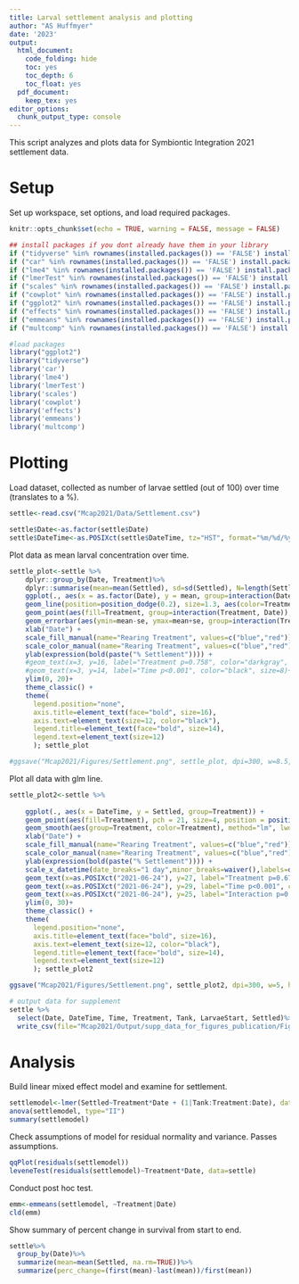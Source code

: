 ```yaml
---
title: Larval settlement analysis and plotting
author: "AS Huffmyer"
date: '2023'
output:
  html_document:
    code_folding: hide
    toc: yes
    toc_depth: 6
    toc_float: yes
  pdf_document:
    keep_tex: yes
editor_options: 
  chunk_output_type: console
---
```

This script analyzes and plots data for Symbiontic Integration 2021 settlement data. 

# **Setup**  

Set up workspace, set options, and load required packages.    
```r
knitr::opts_chunk$set(echo = TRUE, warning = FALSE, message = FALSE)
```

```r
## install packages if you dont already have them in your library
if ("tidyverse" %in% rownames(installed.packages()) == 'FALSE') install.packages('tidyverse') 
if ("car" %in% rownames(installed.packages()) == 'FALSE') install.packages('car') 
if ("lme4" %in% rownames(installed.packages()) == 'FALSE') install.packages('lme4') 
if ("lmerTest" %in% rownames(installed.packages()) == 'FALSE') install.packages('lmerTest') 
if ("scales" %in% rownames(installed.packages()) == 'FALSE') install.packages('scales') 
if ("cowplot" %in% rownames(installed.packages()) == 'FALSE') install.packages('cowplot') 
if ("ggplot2" %in% rownames(installed.packages()) == 'FALSE') install.packages('ggplot2') 
if ("effects" %in% rownames(installed.packages()) == 'FALSE') install.packages('effects') 
if ("emmeans" %in% rownames(installed.packages()) == 'FALSE') install.packages('emmeans') 
if ("multcomp" %in% rownames(installed.packages()) == 'FALSE') install.packages('multcomp') 

#load packages
library("ggplot2")
library("tidyverse")
library('car')
library('lme4')
library('lmerTest')
library('scales')
library('cowplot')
library('effects')
library('emmeans')
library('multcomp')
```

# **Plotting** 

Load dataset, collected as number of larvae settled (out of 100) over time (translates to a %).  

```r
settle<-read.csv("Mcap2021/Data/Settlement.csv")

settle$Date<-as.factor(settle$Date)
settle$DateTime<-as.POSIXct(settle$DateTime, tz="HST", format="%m/%d/%y")
```

Plot data as mean larval concentration over time.  

```r
settle_plot<-settle %>%
    dplyr::group_by(Date, Treatment)%>%
    dplyr::summarise(mean=mean(Settled), sd=sd(Settled), N=length(Settled), se=sd/sqrt(N))%>%
    ggplot(., aes(x = as.factor(Date), y = mean, group=interaction(Date, Treatment))) +
    geom_line(position=position_dodge(0.2), size=1.3, aes(color=Treatment, group=Treatment)) +
    geom_point(aes(fill=Treatment, group=interaction(Treatment, Date)), pch = 21, size=6, position = position_dodge(0.2)) + 
    geom_errorbar(aes(ymin=mean-se, ymax=mean+se, group=interaction(Treatment, Date)), width=0, linetype="solid", position=position_dodge(0.2), size=1.3, color="black")+
    xlab("Date") + 
    scale_fill_manual(name="Rearing Treatment", values=c("blue","red"))+
    scale_color_manual(name="Rearing Treatment", values=c("blue","red"))+
    ylab(expression(bold(paste("% Settlement")))) +
    #geom_text(x=3, y=16, label="Treatment p=0.758", color="darkgray", size=8)+
    #geom_text(x=3, y=14, label="Time p<0.001", color="black", size=8)+
    ylim(0, 20)+
    theme_classic() + 
    theme(
      legend.position="none",
      axis.title=element_text(face="bold", size=16),
      axis.text=element_text(size=12, color="black"), 
      legend.title=element_text(face="bold", size=14), 
      legend.text=element_text(size=12)
      ); settle_plot

#ggsave("Mcap2021/Figures/Settlement.png", settle_plot, dpi=300, w=8.5, h=5, units="in")
```

Plot all data with glm line.    

```r
settle_plot2<-settle %>%
    
    ggplot(., aes(x = DateTime, y = Settled, group=Treatment)) +
    geom_point(aes(fill=Treatment), pch = 21, size=4, position = position_jitterdodge(dodge.width=0.05), alpha=0.3) + 
    geom_smooth(aes(group=Treatment, color=Treatment), method="lm", lwd=2)+
    xlab("Date") + 
    scale_fill_manual(name="Rearing Treatment", values=c("blue","red"))+
    scale_color_manual(name="Rearing Treatment", values=c("blue","red"))+
    ylab(expression(bold(paste("% Settlement")))) +
    scale_x_datetime(date_breaks="1 day",minor_breaks=waiver(),labels=date_format("%m-%d"))+
    geom_text(x=as.POSIXct("2021-06-24"), y=27, label="Treatment p=0.670", color="darkgray", size=5)+
    geom_text(x=as.POSIXct("2021-06-24"), y=29, label="Time p<0.001", color="black", size=5)+
    geom_text(x=as.POSIXct("2021-06-24"), y=25, label="Interaction p=0.857", color="darkgray", size=5)+
    ylim(0, 30)+
    theme_classic() + 
    theme(
      legend.position="none",
      axis.title=element_text(face="bold", size=16),
      axis.text=element_text(size=12, color="black"), 
      legend.title=element_text(face="bold", size=14), 
      legend.text=element_text(size=12)
      ); settle_plot2

ggsave("Mcap2021/Figures/Settlement.png", settle_plot2, dpi=300, w=5, h=5, units="in")

# output data for supplement 
settle %>%
  select(Date, DateTime, Time, Treatment, Tank, LarvaeStart, Settled)%>%
  write_csv(file="Mcap2021/Output/supp_data_for_figures_publication/FigS2b_data.csv")
```

# **Analysis**  

Build linear mixed effect model and examine for settlement.        
```r
settlemodel<-lmer(Settled~Treatment*Date + (1|Tank:Treatment:Date), data=settle) #run as random
anova(settlemodel, type="II")
summary(settlemodel)
```

Check assumptions of model for residual normality and variance. Passes assumptions.    

```r
qqPlot(residuals(settlemodel))
leveneTest(residuals(settlemodel)~Treatment*Date, data=settle)
```

Conduct post hoc test.  

```r
emm<-emmeans(settlemodel, ~Treatment|Date)
cld(emm)
```

Show summary of percent change in survival from start to end.  

```r
settle%>%
  group_by(Date)%>%
  summarize(mean=mean(Settled, na.rm=TRUE))%>%
  summarize(perc_change=(first(mean)-last(mean))/first(mean))
```